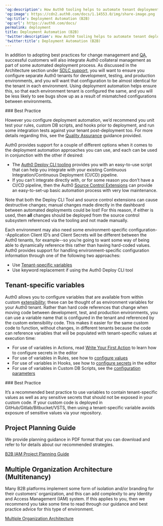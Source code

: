 ```yaml
---
'og:description': How Auth0 tooling helps to automate tenant deployment.
'og:image': https://cdn2.auth0.com/docs/1.14553.0/img/share-image.png
'og:title': Deployment Automation (B2B)
'og:url': https://auth0.com/docs/
permalink: deployment
title: Deployment Automation (B2B)
'twitter:description': How Auth0 tooling helps to automate tenant deployment.
'twitter:title': Deployment Automation (B2B)
---
```

In addition to adopting best practices for change management and [QA](/docs/get-started/architecture-scenarios/business-to-business/quality-assurance), successful customers will also integrate Auth0 collateral management as part of some automated deployment process. As discussed in the Architecture section under [SDLC support](/docs/get-started/architecture-scenarios/business-to-business/architecture#sdlc-support), you will want to ensure you configure separate Auth0 tenants for development, testing, and production environments, and you will want that configuration to be almost identical for the tenant in each environment. Using deployment automation helps ensure this, so that each environment tenant is configured the same, and you will be less likely to see bugs show up as a result of mismatched configurations between environments.

<Info>
### Best Practice

However you configure deployment automation, we’d recommend you unit test your rules, custom DB scripts, and hooks prior to deployment, and run some integration tests against your tenant post-deployment too. For more details regarding this, see the [Quality Assurance](/docs/get-started/architecture-scenarios/business-to-business/quality-assurance) guidance provided.
</Info>

Auth0 provides support for a couple of different options when it comes to the deployment automation approaches you can use, and each can be used in conjunction with the other if desired:

* The [Auth0 Deploy CLI tooling](/docs/deploy-monitor/deploy-cli-tool) provides you with an easy-to-use script that can help you integrate with your existing Continuous Integration/Continuous Deployment (CI/CD) pipeline.
* If you can’t integrate directly with, or for some reason you don’t have a CI/CD pipeline, then the Auth0 [Source Control Extensions](/docs/customize/extensions) can provide an easy-to-set-up basic automation process with very low maintenance.

<Warning>

Note that both the Deploy CLI Tool and source control extensions can cause destructive changes; manual changes made directly in the dashboard between automated deployments could be lost! For this reason, if either is used, then **all** changes should be deployed from the source control subsystem referenced via the tooling and not made manually.

</Warning>

Each environment may also need some environment-specific configuration--Application <Tooltip tip="Client ID: Identification value given to your registered resource from Auth0." cta="View Glossary" href="/docs/glossary?term=Client+ID">Client ID</Tooltip>’s and <Tooltip tip="Client Secret: Secret used by a client (application) to authenticate with the Authorization Server; it should be known to only the client and the Authorization Server and must be sufficiently random to not be guessable." cta="View Glossary" href="/docs/glossary?term=Client+Secrets">Client Secrets</Tooltip> will be different between the Auth0 tenants, for example--so you’re going to want some way of being able to dynamically reference this rather than having hard-coded values. Auth0 provides support for handling environment-specific configuration information through one of the following two approaches:

* Use [Tenant-specific variables](#tenant-specific-variables)
* Use keyword replacement if using the Auth0 Deploy CLI tool

## Tenant-specific variables

Auth0 allows you to configure variables that are available from within custom [extensibility](/docs/customize/extensions); these can be thought of as environment variables for your Auth0 tenant. Rather than hard code references that change when moving code between development, test, and production environments, you can use a variable name that is configured in the tenant and referenced by the custom extensibility code. This makes it easier for the same custom code to function, without changes, in different tenants because the code can reference variables that will be populated with tenant-specific values at execution time:

* For use of variables in Actions, read [Write Your First Action](/docs/customize/actions/write-your-first-action) to learn how to configure secrets in the editor
* For use of variables in Rules, see how to [configure values](/docs/customize/rules/configuration)
* For use of variables in Hooks, see how to [configure secrets](/docs/customize/hooks/hook-secrets) in the editor
* For use of variables in Custom DB Scripts, see the [configuration parameters](/docs/authenticate/database-connections/custom-db/create-db-connection#step-3-add-configuration-parametersn#step-3-add-configuration-parameters)

<Info>
### Best Practice

It’s a recommended best practice to use variables to contain tenant-specific values as well as any sensitive secrets that should not be exposed in your custom code. If your custom code is deployed in GitHub/Gitlab/Bitbucket/VSTS, then using a tenant-specific variable avoids exposure of sensitive values via your repository.
</Info>

## Project Planning Guide

We provide planning guidance in PDF format that you can download and refer to for details about our recommended strategies.

[B2B IAM Project Planning Guide](https://assets.ctfassets.net/cdy7uua7fh8z/63F0WOPJdVzsPMxV1Xvp8x/7a329487c5e890d8e820f6a48983b46a/B2B_Project_Planning.pdf)

## Multiple Organization Architecture (Multitenancy)

Many B2B platforms implement some form of isolation and/or branding for their customers' organization, and this can add complexity to any Identity and Access Management (IAM) system. If this applies to you, then we recommend you take some time to read through our guidance and best practice advice for this type of environment.

[Multiple Organization Architecture](/docs/get-started/architecture-scenarios/multiple-organization-architecture)